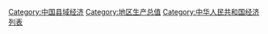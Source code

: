 [[Category:中国县域经济|Category:中国县域经济]]
[[Category:地区生产总值|Category:地区生产总值]]
[[Category:中华人民共和国经济列表|Category:中华人民共和国经济列表]]